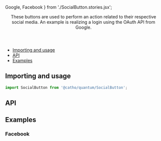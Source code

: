   Google,
  Facebook
} from './SocialButton.stories.jsx';

<Meta title="Button/Social" component={SocialButton}  />

<Header title="Social Button">
    These buttons are used to perform an action related to their
    respective social media. An example is realizing a login using the OAuth 
    API from Google.
</Header>

- [Importing and usage](#importing)
- [API](#api)
- [Examples](#examples)

## <a id="importing"></a>Importing and usage

```js
import SocialButton from '@catho/quantum/SocialButton';
```

<Canvas>
  <Story id="button-social--google"/>
</Canvas>

## <a id="api"></a>API

<ArgsTable of={SocialButton} />

## <a id="examples"></a>Examples

### Facebook

<Canvas>
  <Story id="button-social--facebook"/>
</Canvas>